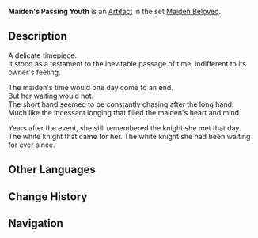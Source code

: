 {{Artifact Infobox
|image = Item Maiden's Passing Youth.png
|set   = Maiden Beloved
|piece = Sands of Eon
}}
{{Description|The hands of time will never come to an end, but the same cannot be said for those cherished years of the young maiden's life when she was doted upon.}}
'''Maiden's Passing Youth''' is an [[Artifact]] in the set [[Maiden Beloved]].

==Description==
A delicate timepiece.<br />It stood as a testament to the inevitable passage of time, indifferent to its owner's feeling.

The maiden's time would one day come to an end.<br />But her waiting would not.<br />The short hand seemed to be constantly chasing after the long hand.<br />Much like the incessant longing that filled the maiden's heart and mind.

Years after the event, she still remembered the knight she met that day.<br />The white knight that came for her. The white knight she had been waiting for ever since.

==Other Languages==
{{Other Languages
|en      = Maiden's Passing Youth
|zhs     = 少女苦短的良辰
|zhs_rm  = Shàonǚ Kǔduǎn de Liángchén
|zht     = 少女苦短的良辰
|zht_rm  = Shàonǚ Kǔduǎn de Liángchén
|zh_tl   = Maiden's Short-Lived Happy Days
|ja      = 少女の短い華年
|ja_rm   = Shoujo no Mijikai Kanen
|ja_tl   = Maiden's Short Youth
|ko      = 소녀의 짧은 행복
|ko_rm   = Sonyeo-ui Jjalbeun Haengbok
|ko_tl   = Girl's Short Happiness
|es      = Juventud Pasajera de la Doncella
|es_tl   = 
|fr      = Petit matin de la Demoiselle
|fr_tl   = Early Morning of the Maiden
|ru      = Уходящая молодость юной девы
|ru_tl   = 
|th      = Maiden's Passing Youth
|vi      = Thời Gian Chờ Đợi Của Thiếu Nữ
|vi_tl   = 
|de      = Morgen der Maid
|de_tl   = Morning of the Maiden
|id      = Maiden's Passing Youth
|pt      = Juventude Passageira da Donzela
|pt_tl   = 
}}

==Change History==
{{Change History|1.0}}

==Navigation==
{{Artifact Set Navbox|Maiden Beloved}}